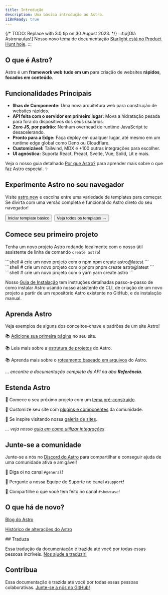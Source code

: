 ```yaml
---
title: Introdução
description: Uma básica introdução ao Astro.
i18nReady: true
---
```


{/* TODO: Replace with 3.0 tip on 30 August 2023. */}
:::tip[Olá Astronautas!]
Nosso novo tema de documentação [Starlight está no Product Hunt hoje](https://www.producthunt.com/posts/starlight-by-astro).
:::

<h2>O que é Astro?</h2>

Astro é um **framework web** **tudo em um** para criação de websites **rápidos**, **focados em conteúdo**.

## Funcionalidades Principais

- **Ilhas de Componente:** Uma nova arquitetura web para construção de websites rápidos.
- **API feita com o servidor em primeiro lugar:** Mova a hidratação pesada para fora do dispositivos dos seus usuários.
- **Zero JS, por padrão:** Nenhum overhead de runtime JavaScript te desacelerando.
- **Pronto para a Edge:** Faça deploy em qualquer lugar, até mesmo em um runtime edge global como Deno ou Cloudflare.
- **Customizável:** Tailwind, MDX e +100 outras integrações para escolher.
- **UI agnóstica:** Suporta React, Preact, Svelte, Vue, Solid, Lit e mais.

Veja o nosso guia detalhado [Por que Astro?](/pt-br/concepts/why-astro/) para aprender mais sobre o que faz Astro especial. ✨

## Experimente Astro no seu navegador

Visite [astro.new](https://astro.new/) e escolha entre uma variedade de templates para começar. Se divirta com uma versão completa e funcional do Astro direto do seu navegador!

<div style="display: flex; flex-wrap: wrap; gap: 0.5rem;">
    <Button href="https://astro.new/basics?on=stackblitz">Iniciar template básico</Button>
    <Button variant="outline" href="https://astro.new/">Veja todos os templates →</Button>
</div>

## Comece seu primeiro projeto

Tenha um novo projeto Astro rodando localmente com o nosso útil assistente de linha de comando `create astro`!

<PackageManagerTabs>
  <Fragment slot="npm">
  ```shell
  # crie um novo projeto com o npm
  npm create astro@latest
  ```
  </Fragment>
  <Fragment slot="pnpm">
  ```shell
  # crie um novo projeto com o pnpm
  pnpm create astro@latest
  ```
  </Fragment>
  <Fragment slot="yarn">
  ```shell
  # crie um novo projeto com o yarn
  yarn create astro
  ```
  </Fragment>
</PackageManagerTabs>

Nosso [Guia de Instalação](/pt-br/install/auto/) tem instruções detalhadas passo-a-passo de como instalar Astro usando nosso assistente de CLI, de criação de um novo projeto a partir de um repositório Astro existente no GitHub, e de instalação manual.


## Aprenda Astro

Veja exemplos de alguns dos conceitos-chave e padrões de um site Astro!

📚 [Adicione sua primeira página](/pt-br/core-concepts/astro-pages/) no seu site.

📚 Leia mais sobre a [estrutura de projetos](/pt-br/core-concepts/project-structure/) do Astro.

📚 Aprenda mais sobre o [roteamento baseado em arquivos](/pt-br/core-concepts/routing/) do Astro.

*... encontre a documentação completa da API na aba **Referência**.*


## Estenda Astro

🧰 Comece o seu próximo projeto com um [tema pré-construído](https://astro.build/themes).

🧰 Customize seu site com [plugins e componentes](https://astro.build/integrations/) da comunidade.

🧰 Se inspire visitando nossa [galeria de sites](https://astro.build/showcase).

*... veja nosso [guia em como utilizar integrações](/pt-br/guides/integrations-guide/)*.



## Junte-se a comunidade

Junte-se a nós no [Discord do Astro](https://astro.build/chat) para compartilhar e conseguir ajuda de uma comunidade ativa e amigável!

💬 Diga oi no canal `#general`!

💬 Pergunte a nossa Equipe de Suporte no canal `#support`!

💬 Compartilhe o que você tem feito no canal `#showcase`!


## O que há de novo?

[Blog do Astro](https://astro.build/blog/)

[Histórico de alterações do Astro](https://github.com/withastro/astro/blob/main/packages/astro/CHANGELOG.md)

<TranslatorList githubRepo="withastro/docs">
## Traduza

Essa tradução da documentação é trazida até você por todas essas pessoas incríveis. [Nos ajude a traduzir!](https://github.com/withastro/docs/blob/main/contributor-guides/translating-astro-docs.md)
</TranslatorList>

## Contribua

Essa documentação é trazida até você por todas essas pessoas colaborativas. [Junte-se a nós no GitHub!](https://github.com/withastro/docs)

<ContributorList githubRepo="withastro/docs" />
